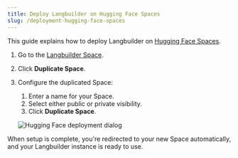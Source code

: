 ```yaml
---
title: Deploy Langbuilder on Hugging Face Spaces
slug: /deployment-hugging-face-spaces
---
```


This guide explains how to deploy Langbuilder on [Hugging Face Spaces](https://huggingface.co/spaces/).

1. Go to the [Langbuilder Space](https://huggingface.co/spaces/Langbuilder/Langbuilder?duplicate=true).
2. Click **Duplicate Space**.
3. Configure the duplicated Space:

   1. Enter a name for your Space.
   2. Select either public or private visibility.
   3. Click **Duplicate Space**.

   ![Hugging Face deployment dialog](/img/hugging-face-deployment.png)

When setup is complete, you're redirected to your new Space automatically, and your Langbuilder instance is ready to use.